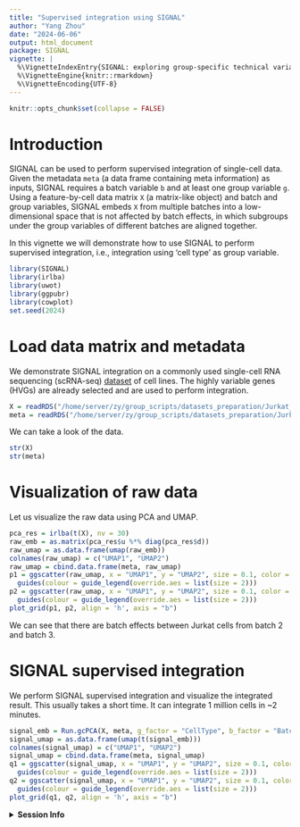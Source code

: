 ```yaml
---
title: "Supervised integration using SIGNAL"
author: "Yang Zhou"
date: "2024-06-06"
output: html_document
package: SIGNAL
vignette: |
  %\VignetteIndexEntry{SIGNAL: exploring group-specific technical variation patterns of single-cell data}
  %\VignetteEngine{knitr::rmarkdown}
  %\VignetteEncoding{UTF-8}
---
```


```r
knitr::opts_chunk$set(collapse = FALSE)
```

# Introduction

SIGNAL can be used to perform supervised integration of single-cell data. Given the metadata ``meta`` (a data frame containing meta information) as inputs, SIGNAL requires a batch variable ``b`` and at least one group variable ``g``. Using a feature-by-cell data matrix ``X`` (a matrix-like object) and batch and group variables, SIGNAL embeds ``X`` from multiple batches into a low-dimensional space that is not affected by batch effects, in which subgroups under the group variables of different batches are aligned together.

In this vignette we will demonstrate how to use SIGNAL to perform supervised integration, i.e., integration using 'cell type' as group variable.

```r
library(SIGNAL)
library(irlba)
library(uwot)
library(ggpubr)
library(cowplot)
set.seed(2024)
```

# Load data matrix and metadata

We demonstrate SIGNAL integration on a commonly used single-cell RNA sequencing (scRNA-seq) [dataset](https://www.10xgenomics.com/datasets/) of cell lines. The highly variable genes (HVGs) are already selected and are used to perform integration.

```r
X = readRDS("/home/server/zy/group_scripts/datasets_preparation/Jurkat_293t/X.rds")
meta = readRDS("/home/server/zy/group_scripts/datasets_preparation/Jurkat_293t/meta.rds")
```

We can take a look of the data.

```r
str(X)
str(meta)
```

# Visualization of raw data

Let us visualize the raw data using PCA and UMAP.

```r
pca_res = irlba(t(X), nv = 30)
raw_emb = as.matrix(pca_res$u %*% diag(pca_res$d))
raw_umap = as.data.frame(umap(raw_emb))
colnames(raw_umap) = c("UMAP1", "UMAP2")
raw_umap = cbind.data.frame(meta, raw_umap)
p1 = ggscatter(raw_umap, x = "UMAP1", y = "UMAP2", size = 0.1, color = "Batch", palette = "npg", legend = "right") + 
  guides(colour = guide_legend(override.aes = list(size = 2)))
p2 = ggscatter(raw_umap, x = "UMAP1", y = "UMAP2", size = 0.1, color = "CellType", palette = "npg", legend = "right") + 
  guides(colour = guide_legend(override.aes = list(size = 2)))
plot_grid(p1, p2, align = 'h', axis = "b")
```

We can see that there are batch effects between Jurkat cells from batch 2 and batch 3.

# SIGNAL supervised integration

We perform SIGNAL supervised integration and visualize the integrated result. This usually takes a short time. It can integrate 1 million cells in ~2 minutes.
```r
signal_emb = Run.gcPCA(X, meta, g_factor = "CellType", b_factor = "Batch")
signal_umap = as.data.frame(umap(t(signal_emb)))
colnames(signal_umap) = c("UMAP1", "UMAP2")
signal_umap = cbind.data.frame(meta, signal_umap)
q1 = ggscatter(signal_umap, x = "UMAP1", y = "UMAP2", size = 0.1, color = "Batch", palette = "npg", legend = "right") + 
  guides(colour = guide_legend(override.aes = list(size = 2)))
q2 = ggscatter(signal_umap, x = "UMAP1", y = "UMAP2", size = 0.1, color = "CellType", palette = "npg", legend = "right") + 
  guides(colour = guide_legend(override.aes = list(size = 2)))
plot_grid(q1, q2, align = 'h', axis = "b")
```

<details>
  <summary>**Session Info**</summary>
  
```r
sessionInfo()
```

</details>
